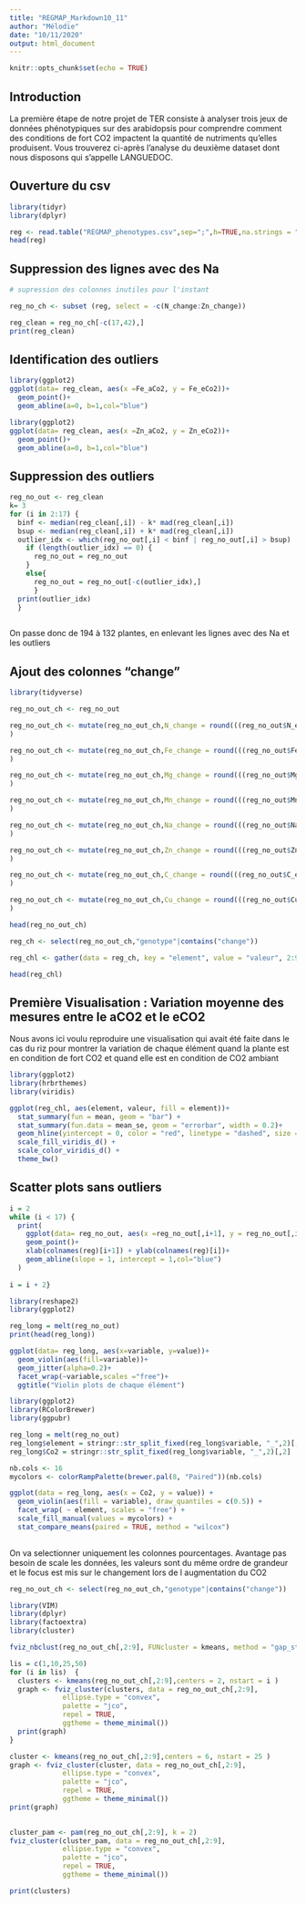 ---
title: "REGMAP_Markdown10_11"
author: "Mélodie"
date: "10/11/2020"
output: html_document
---

```{r setup, include=FALSE}
knitr::opts_chunk$set(echo = TRUE)
```

## Introduction

La première étape de notre projet de TER consiste à analyser trois jeux de données phénotypiques sur des arabidopsis pour comprendre comment des conditions de fort CO2 impactent la quantité de nutriments qu'elles produisent. Vous trouverez ci-après l'analyse du deuxième dataset dont nous disposons qui s'appelle LANGUEDOC.

## Ouverture du csv

```{r call1, message=FALSE, warning=FALSE, echo=FALSE}
library(tidyr)
library(dplyr)
```
```{r}
reg <- read.table("REGMAP_phenotypes.csv",sep=";",h=TRUE,na.strings = ".")
head(reg)
```

## Suppression des lignes avec des Na

```{r}
# supression des colonnes inutiles pour l'instant

reg_no_ch <- subset (reg, select = -c(N_change:Zn_change))

reg_clean = reg_no_ch[-c(17,42),] 
print(reg_clean)

```
## Identification des outliers

```{r echo=FALSE, message=FALSE, warning=FALSE}
library(ggplot2)
ggplot(data= reg_clean, aes(x =Fe_aCo2, y = Fe_eCo2))+
  geom_point()+
  geom_abline(a=0, b=1,col="blue")
```
```{r echo=FALSE, message=FALSE, warning=FALSE}
library(ggplot2)
ggplot(data= reg_clean, aes(x =Zn_aCo2, y = Zn_eCo2))+
  geom_point()+
  geom_abline(a=0, b=1,col="blue")
```

## Suppression des outliers

```{r}
reg_no_out <- reg_clean
k= 3
for (i in 2:17) {
  binf <- median(reg_clean[,i]) - k* mad(reg_clean[,i])
  bsup <- median(reg_clean[,i]) + k* mad(reg_clean[,i])
  outlier_idx <- which(reg_no_out[,i] < binf | reg_no_out[,i] > bsup)
    if (length(outlier_idx) == 0) {
      reg_no_out = reg_no_out
    }
    else{
      reg_no_out = reg_no_out[-c(outlier_idx),]
      }
  print(outlier_idx)
  }
  
```
On passe donc de 194 à 132 plantes, en enlevant les lignes avec des Na et les outliers

## Ajout des colonnes "change"

```{r message=FALSE, warning=FALSE}
library(tidyverse)

reg_no_out_ch <- reg_no_out

reg_no_out_ch <- mutate(reg_no_out_ch,N_change = round(((reg_no_out$N_eCo2-reg_no_out$N_aCo2)/reg_no_out$N_aCo2)*100, digits = 2)
)

reg_no_out_ch <- mutate(reg_no_out_ch,Fe_change = round(((reg_no_out$Fe_eCo2-reg_no_out$Fe_aCo2)/reg_no_out$Fe_aCo2)*100, digits = 2)
)

reg_no_out_ch <- mutate(reg_no_out_ch,Mg_change = round(((reg_no_out$Mg_eCo2-reg_no_out$Mg_aCo2)/reg_no_out$Mg_aCo2)*100, digits = 2)
)

reg_no_out_ch <- mutate(reg_no_out_ch,Mn_change = round(((reg_no_out$Mn_eCo2-reg_no_out$Mn_aCo2)/reg_no_out$Mn_aCo2)*100, digits = 2)
)

reg_no_out_ch <- mutate(reg_no_out_ch,Na_change = round(((reg_no_out$Na_eCo2-reg_no_out$Na_aCo2)/reg_no_out$Na_aCo2)*100, digits = 2)
)

reg_no_out_ch <- mutate(reg_no_out_ch,Zn_change = round(((reg_no_out$Zn_eCo2-reg_no_out$Zn_aCo2)/reg_no_out$Zn_aCo2)*100, digits = 2)
)

reg_no_out_ch <- mutate(reg_no_out_ch,C_change = round(((reg_no_out$C_eCo2-reg_no_out$C_aCo2)/reg_no_out$C_aCo2)*100, digits = 2)
)

reg_no_out_ch <- mutate(reg_no_out_ch,Cu_change = round(((reg_no_out$Cu_eCo2-reg_no_out$Cu_aCo2)/reg_no_out$Cu_aCo2)*100, digits = 2)
)

head(reg_no_out_ch)

reg_ch <- select(reg_no_out_ch,"genotype"|contains("change"))

reg_chl <- gather(data = reg_ch, key = "element", value = "valeur", 2:9)

head(reg_chl)

```

## Première Visualisation : Variation moyenne des mesures entre le aCO2 et le eCO2

Nous avons ici voulu reproduire une visualisation qui avait été faite dans le cas du riz pour montrer la variation de chaque élément quand la plante est en condition de fort CO2 et quand elle est en condition de CO2 ambiant

```{r echo=FALSE, message=FALSE, warning=FALSE}
library(ggplot2)
library(hrbrthemes)
library(viridis)
```

```{r}
ggplot(reg_chl, aes(element, valeur, fill = element))+
  stat_summary(fun = mean, geom = "bar") +
  stat_summary(fun.data = mean_se, geom = "errorbar", width = 0.2)+
  geom_hline(yintercept = 0, color = "red", linetype = "dashed", size = 1) +
  scale_fill_viridis_d() +
  scale_color_viridis_d() +
  theme_bw()
```

## Scatter plots sans outliers

```{r}
i = 2
while (i < 17) {
  print(
    ggplot(data= reg_no_out, aes(x =reg_no_out[,i+1], y = reg_no_out[,i]))+
    geom_point()+
    xlab(colnames(reg)[i+1]) + ylab(colnames(reg)[i])+
    geom_abline(slope = 1, intercept = 1,col="blue")
  )
  
i = i + 2}
```

```{r fig.height=10, fig.width=10, message=FALSE, warning=FALSE}
library(reshape2)
library(ggplot2)

reg_long = melt(reg_no_out)
print(head(reg_long))

ggplot(data= reg_long, aes(x=variable, y=value))+
  geom_violin(aes(fill=variable))+
  geom_jitter(alpha=0.2)+
  facet_wrap(~variable,scales ="free")+
  ggtitle("Violin plots de chaque élément")
```

```{r fig.height=15, fig.width=15, message=FALSE, warning=FALSE}
library(ggplot2)
library(RColorBrewer)
library(ggpubr)

reg_long = melt(reg_no_out)
reg_long$element = stringr::str_split_fixed(reg_long$variable, "_",2)[,1]
reg_long$Co2 = stringr::str_split_fixed(reg_long$variable, "_",2)[,2]

nb.cols <- 16
mycolors <- colorRampPalette(brewer.pal(8, "Paired"))(nb.cols)

ggplot(data = reg_long, aes(x = Co2, y = value)) +
  geom_violin(aes(fill = variable), draw_quantiles = c(0.5)) +
  facet_wrap( ~ element, scales = "free") +
  scale_fill_manual(values = mycolors) +
  stat_compare_means(paired = TRUE, method = "wilcox")
  
```


On va selectionner uniquement les colonnes pourcentages. Avantage pas besoin de scale les données, les valeurs sont du même ordre de grandeur et le focus est mis sur le changement lors de l augmentation du CO2

```{r}
reg_no_out_ch <- select(reg_no_out_ch,"genotype"|contains("change"))
```

```{r}
library(VIM)
library(dplyr)
library(factoextra)
library(cluster)

fviz_nbclust(reg_no_out_ch[,2:9], FUNcluster = kmeans, method = "gap_stat")

```

```{r}
lis = c(1,10,25,50)
for (i in lis)  {
  clusters <- kmeans(reg_no_out_ch[,2:9],centers = 2, nstart = i )
  graph <- fviz_cluster(clusters, data = reg_no_out_ch[,2:9], 
             ellipse.type = "convex",
             palette = "jco",
             repel = TRUE,
             ggtheme = theme_minimal())
  print(graph)
}
```

```{r}
cluster <- kmeans(reg_no_out_ch[,2:9],centers = 6, nstart = 25 )
graph <- fviz_cluster(cluster, data = reg_no_out_ch[,2:9], 
             ellipse.type = "convex",
             palette = "jco",
             repel = TRUE,
             ggtheme = theme_minimal())
print(graph)
  

```
```{r}
cluster_pam <- pam(reg_no_out_ch[,2:9], k = 2)
fviz_cluster(cluster_pam, data = reg_no_out_ch[,2:9], 
             ellipse.type = "convex",
             palette = "jco",
             repel = TRUE,
             ggtheme = theme_minimal())
```
```{r}
print(clusters)
```
